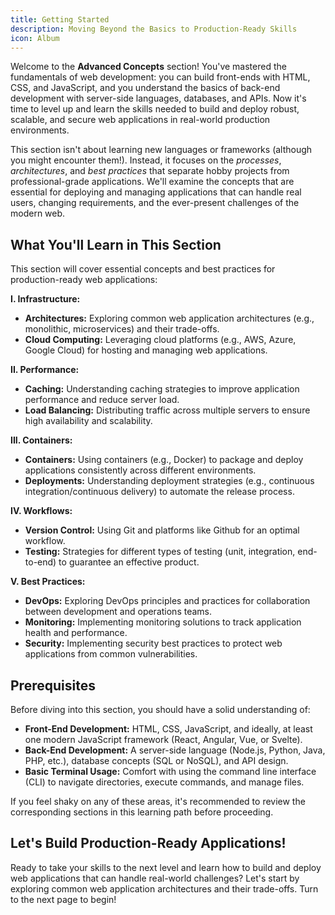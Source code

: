 ```yaml
---
title: Getting Started
description: Moving Beyond the Basics to Production-Ready Skills
icon: Album
---
```


Welcome to the **Advanced Concepts** section! You've mastered the fundamentals of web development: you can build front-ends with HTML, CSS, and JavaScript, and you understand the basics of back-end development with server-side languages, databases, and APIs.
Now it's time to level up and learn the skills needed to build and deploy robust, scalable, and secure web applications in real-world production environments.

This section isn't about learning new languages or frameworks (although you might encounter them!).
Instead, it focuses on the _processes_, _architectures_, and _best practices_ that separate hobby projects from professional-grade applications.
We'll examine the concepts that are essential for deploying and managing applications that can handle real users, changing requirements, and the ever-present challenges of the modern web.

## What You'll Learn in This Section

This section will cover essential concepts and best practices for production-ready web applications:

**I. Infrastructure:**
- **Architectures:** Exploring common web application architectures (e.g., monolithic, microservices) and their trade-offs.
- **Cloud Computing:** Leveraging cloud platforms (e.g., AWS, Azure, Google Cloud) for hosting and managing web applications.

**II. Performance:**
- **Caching:** Understanding caching strategies to improve application performance and reduce server load.
- **Load Balancing:** Distributing traffic across multiple servers to ensure high availability and scalability.

**III. Containers:**
- **Containers:** Using containers (e.g., Docker) to package and deploy applications consistently across different environments.
- **Deployments:** Understanding deployment strategies (e.g., continuous integration/continuous delivery) to automate the release process.

**IV. Workflows:**
- **Version Control:** Using Git and platforms like Github for an optimal workflow.
- **Testing:** Strategies for different types of testing (unit, integration, end-to-end) to guarantee an effective product.

**V. Best Practices:**
- **DevOps:** Exploring DevOps principles and practices for collaboration between development and operations teams.
- **Monitoring:** Implementing monitoring solutions to track application health and performance.
- **Security:** Implementing security best practices to protect web applications from common vulnerabilities.

## Prerequisites

Before diving into this section, you should have a solid understanding of:

- **Front-End Development:** HTML, CSS, JavaScript, and ideally, at least one modern JavaScript framework (React, Angular, Vue, or Svelte).
- **Back-End Development:** A server-side language (Node.js, Python, Java, PHP, etc.), database concepts (SQL or NoSQL), and API design.
- **Basic Terminal Usage:** Comfort with using the command line interface (CLI) to navigate directories, execute commands, and manage files.

If you feel shaky on any of these areas, it's recommended to review the corresponding sections in this learning path before proceeding.

## Let's Build Production-Ready Applications!

Ready to take your skills to the next level and learn how to build and deploy web applications that can handle real-world challenges? Let's start by exploring common web application architectures and their trade-offs.
Turn to the next page to begin!
